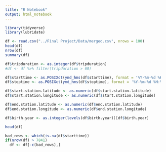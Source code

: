 ```yaml
---
title: "R Notebook"
output: html_notebook
---
```


```r
library(tidyverse)
library(lubridate)
```

```r
df <- read.csv("../Final Project/Data/merged.csv", nrows = 100)
head(df)
nrow(df)
summary(df)
```

```r
df$tripduration <- as.integer(df$tripduration)
#df <- df %>% filter(tripduration > 60)

df$starttime <- as.POSIXct(ymd_hms(df$starttime), format = '%Y-%m-%d %H:%M:%S')
df$stoptime <- as.POSIXct(ymd_hms(df$stoptime), format = '%Y-%m-%d %H:%M:%S')

df$start.station.latitude <- as.numeric(df$start.station.latitude)
df$start.station.longitude <- as.numeric(df$start.station.longitude)

df$end.station.latitude <- as.numeric(df$end.station.latitude)
df$end.station.longitude <- as.numeric(df$end.station.longitude)

df$birth.year <- as.integer(levels(df$birth.year))[df$birth.year]
```

```r
head(df)
```

```r
bad_rows <- which(is.na(df$starttime))
if(nrow(df) > 7841)
  df <- df[-c(bad_rows),]
```


